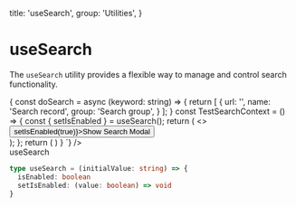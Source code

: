 
  title: 'useSearch',
  group: 'Utilities',
}

# useSearch

The `useSearch` utility provides a flexible way to manage and control search functionality. 

<SearchProvider>
  <Playground
    title="Search modal with provider"
    desc="A fully example of using the search modal with in a provider"
    scope={{ Search, Button, useSearch, SearchProvider, React }}
    code={`
() => {
  const doSearch = async (keyword: string) =>
  {
    return [
      {
        url: '',
        name: 'Search record',
        group: 'Search group',
      }
    ];
  }
  const TestSearchContext = () => {
    const { setIsEnabled } = useSearch();
    return (
      <>
        <Button onClick={() => setIsEnabled(true)}>Show Search Modal</Button>
        <Search searchFunction={doSearch} placeholder='Search by context..'/>
      </>
    );
  };
  return (
    <SearchProvider>
      <TestSearchContext></TestSearchContext>
    </SearchProvider>
  )
}
`}
  />
</SearchProvider>

<Attributes edit="/app/hooks/use-search.mdx">
<Attributes.Title>useSearch</Attributes.Title>

```ts
type useSearch = (initialValue: string) => {
  isEnabled: boolean
  setIsEnabled: (value: boolean) => void
}
```

</Attributes>

